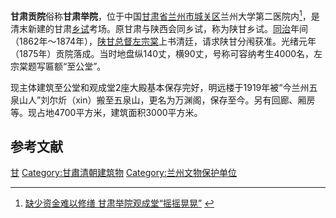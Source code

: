 {{文物保护单位
| 级别 = 省级
| 省区市 = 甘肃省
| 名称 = 甘肃举院
| 图片 = 甘肃举院.jpg
| 说明 = 志公堂
| 编号 = 
| 分类 = 古建筑
| 时代 = [[清|清]]
| 所在 = [[兰州市|兰州市]][[城关区_(兰州市)|城关区]]
| 登录 = 2003年7月5日
}}
'''甘肃贡院'''俗称'''甘肃举院'''，位于中国[[甘肃省|甘肃省]][[兰州市|兰州市]][[城关区_(兰州市)|城关区]]兰州大学第二医院内<ref>[http://www.lzbs.com.cn/shnews/2013-03/14/content_2967477.htm 缺少资金难以修缮 甘肃举院观成堂“摇摇晃晃”] {{Wayback|url=http://www.lzbs.com.cn/shnews/2013-03/14/content_2967477.htm |date=20131226043837 }}</ref>，是清末新建的甘肃[[乡试|乡试]]考场。原甘肃与陕西会同乡试，称为陕甘乡试。[[同治|同治]]年间（1862年～1874年），[[陕甘总督|陕甘总督]][[左宗棠|左宗棠]]上书清廷，请求陕甘分闱获准。光绪元年（1875年）贡院落成。当时地盘纵140丈，横90丈，号称可容纳考生4000名，左宗棠题写匾额“至公堂”。

现主体建筑至公堂和观成堂2座大殿基本保存完好，明远楼于1919年被“今兰州五泉山人”刘尔炘（xin）搬至五泉山，更名为万渊阁，保存至今。另有回廊、厢房等。现占地4700平方米，建筑面积3000平方米。

==参考文献==
{{reflist}}

{{清代贡院}}
{{兰州市境内的甘肃省文物保护单位}}
{{DEFAULTSORT:G}}
[[Category:中国贡院|甘]]
[[Category:甘肅清朝建筑物|Category:甘肅清朝建筑物]]
[[Category:兰州文物保护单位|Category:兰州文物保护单位]]
